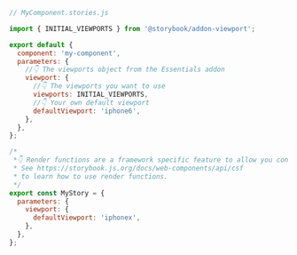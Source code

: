 ```js
// MyComponent.stories.js

import { INITIAL_VIEWPORTS } from '@storybook/addon-viewport';

export default {
  component: 'my-component',
  parameters: {
    //👇 The viewports object from the Essentials addon
    viewport: {
      //👇 The viewports you want to use
      viewports: INITIAL_VIEWPORTS,
      //👇 Your own default viewport
      defaultViewport: 'iphone6',
    },
  },
};

/*
 *👇 Render functions are a framework specific feature to allow you control on how the component renders.
 * See https://storybook.js.org/docs/web-components/api/csf
 * to learn how to use render functions.
 */
export const MyStory = {
  parameters: {
    viewport: {
      defaultViewport: 'iphonex',
    },
  },
};
```
